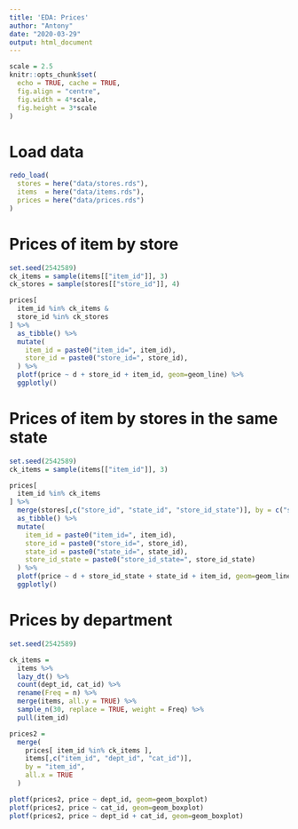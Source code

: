 ```yaml
---
title: 'EDA: Prices'
author: "Antony"
date: "2020-03-29"
output: html_document
---
```


```r
scale = 2.5
knitr::opts_chunk$set(
  echo = TRUE, cache = TRUE,
  fig.align = "centre",
  fig.width = 4*scale,
  fig.height = 3*scale
)
```

# Load data

```r
redo_load(
  stores = here("data/stores.rds"),
  items  = here("data/items.rds"),
  prices = here("data/prices.rds")
)
```

# Prices of item by store

```r
set.seed(2542589)
ck_items = sample(items[["item_id"]], 3)
ck_stores = sample(stores[["store_id"]], 4)

prices[
  item_id %in% ck_items &
  store_id %in% ck_stores
] %>%
  as_tibble() %>%
  mutate(
    item_id = paste0("item_id=", item_id),
    store_id = paste0("store_id=", store_id),
  ) %>%
  plotf(price ~ d + store_id + item_id, geom=geom_line) %>%
  ggplotly()
```

# Prices of item by stores in the same state

```r
set.seed(2542589)
ck_items = sample(items[["item_id"]], 3)

prices[
  item_id %in% ck_items
] %>%
  merge(stores[,c("store_id", "state_id", "store_id_state")], by = c("store_id"), all.x = TRUE) %>%
  as_tibble() %>%
  mutate(
    item_id = paste0("item_id=", item_id),
    store_id = paste0("store_id=", store_id),
    state_id = paste0("state_id=", state_id),
    store_id_state = paste0("store_id_state=", store_id_state)
  ) %>%
  plotf(price ~ d + store_id_state + state_id + item_id, geom=geom_line) %>%
  ggplotly()
```

# Prices by department

```r
set.seed(2542589)

ck_items =
  items %>%
  lazy_dt() %>%
  count(dept_id, cat_id) %>%
  rename(Freq = n) %>%
  merge(items, all.y = TRUE) %>%
  sample_n(30, replace = TRUE, weight = Freq) %>%
  pull(item_id)

prices2 =
  merge(
    prices[ item_id %in% ck_items ],
    items[,c("item_id", "dept_id", "cat_id")],
    by = "item_id",
    all.x = TRUE
  )

plotf(prices2, price ~ dept_id, geom=geom_boxplot)
plotf(prices2, price ~ cat_id, geom=geom_boxplot)
plotf(prices2, price ~ dept_id + cat_id, geom=geom_boxplot)
```
